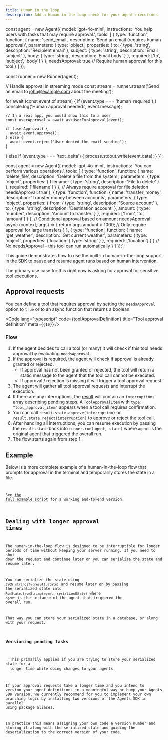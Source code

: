 ```yaml
---
title: Human in the loop
description: Add a human in the loop check for your agent executions
---
```




const agent = new Agent({
  model: 'gpt-4o-mini',
  instructions: 'You help users with tasks that may require approval.',
  tools: [
    {
      type: 'function',
      function: {
        name: 'send_email',
        description: 'Send an email (requires human approval)',
        parameters: {
          type: 'object',
          properties: {
            to: { type: 'string', description: 'Recipient email' },
            subject: { type: 'string', description: 'Email subject' },
            body: { type: 'string', description: 'Email body' }
          },
          required: ['to', 'subject', 'body']
        }
      },
      needsApproval: true // Require human approval for this tool
    }
  ]
});

const runner = new Runner(agent);

// Handle approval in streaming mode
const stream = runner.stream('Send an email to john@example.com about the meeting');

for await (const event of stream) {
  if (event.type === 'human_required') {
    console.log('Human approval needed:', event.message);
    
    // In a real app, you would show this to a user
    const userApproval = await askUserForApproval(event);
    
    if (userApproval) {
      await event.approve();
    } else {
      await event.reject('User denied the email sending');
    }
  } else if (event.type === 'text_delta') {
    process.stdout.write(event.data);
  }
}`;


const agent = new Agent({
  model: 'gpt-4o-mini',
  instructions: 'You can perform various operations.',
  tools: [
    {
      type: 'function',
      function: {
        name: 'delete_file',
        description: 'Delete a file from the system',
        parameters: {
          type: 'object',
          properties: {
            filename: { type: 'string', description: 'File to delete' }
          },
          required: ['filename']
        }
      },
      // Always require approval for file deletion
      needsApproval: true
    },
    {
      type: 'function',
      function: {
        name: 'transfer_money',
        description: 'Transfer money between accounts',
        parameters: {
          type: 'object',
          properties: {
            from: { type: 'string', description: 'Source account' },
            to: { type: 'string', description: 'Destination account' },
            amount: { type: 'number', description: 'Amount to transfer' }
          },
          required: ['from', 'to', 'amount']
        }
      },
      // Conditional approval based on amount
      needsApproval: async (context, args) => {
        return args.amount > 1000; // Only require approval for large transfers
      }
    },
    {
      type: 'function',
      function: {
        name: 'get_weather',
        description: 'Get current weather',
        parameters: {
          type: 'object',
          properties: {
            location: { type: 'string' }
          },
          required: ['location']
        }
      }
      // No needsApproval - this tool can run automatically
    }
  ]
});`;

This guide demonstrates how to use the built-in human-in-the-loop support in the SDK to pause and resume agent runs based on human intervention.

The primary use case for this right now is asking for approval for sensitive tool executions.

## Approval requests

You can define a tool that requires approval by setting the `needsApproval` option to `true` or to an async function that returns a boolean.

<Code
  lang="typescript"
  code={toolApprovalDefinition}
  title="Tool approval definition"
  meta={`{10}`}
/>

### Flow

1. If the agent decides to call a tool (or many) it will check if this tool needs approval by evaluating `needsApproval`.
2. If the approval is required, the agent will check if approval is already granted or rejected.
   - If approval has not been granted or rejected, the tool will return a static message to the agent that the tool call cannot be executed.
   - If approval / rejection is missing it will trigger a tool approval request.
3. The agent will gather all tool approval requests and interrupt the execution.
4. If there are any interruptions, the [result](/openai-agents-js/guides/result) will contain an `interruptions` array describing pending steps. A `ToolApprovalItem` with `type: "tool_approval_item"` appears when a tool call requires confirmation.
5. You can call `result.state.approve(interruption)` or `result.state.reject(interruption)` to approve or reject the tool call.
6. After handling all interruptions, you can resume execution by passing the `result.state` back into `runner.run(agent, state)` where `agent` is the original agent that triggered the overall run.
7. The flow starts again from step 1.

## Example

Below is a more complete example of a human-in-the-loop flow that prompts for approval in the terminal and temporarily stores the state in a file.

<Code
  lang="typescript"
  code={humanInTheLoopExample}
  title="Human in the loop"
/>

See [the full example script](https://github.com/openai/openai-agents-js/tree/main/examples/agent-patterns/human-in-the-loop.ts) for a working end-to-end version.

## Dealing with longer approval times

The human-in-the-loop flow is designed to be interruptible for longer periods of time without keeping your server running. If you need to shut down the request and continue later on you can serialize the state and resume later.

You can serialize the state using `JSON.stringify(result.state)` and resume later on by passing the serialized state into `RunState.fromString(agent, serializedState)` where `agent` is the instance of the agent that triggered the overall run.

That way you can store your serialized state in a database, or along with your request.

### Versioning pending tasks

<Aside>
  This primarily applies if you are trying to store your serialized state for a
  longer time while doing changes to your agents.
</Aside>

If your approval requests take a longer time and you intend to version your agent definitions in a meaningful way or bump your Agents SDK version, we currently recommend for you to implement your own branching logic by installing two versions of the Agents SDK in parallel using package aliases.

In practice this means assigning your own code a version number and storing it along with the serialized state and guiding the deserialization to the correct version of your code.
